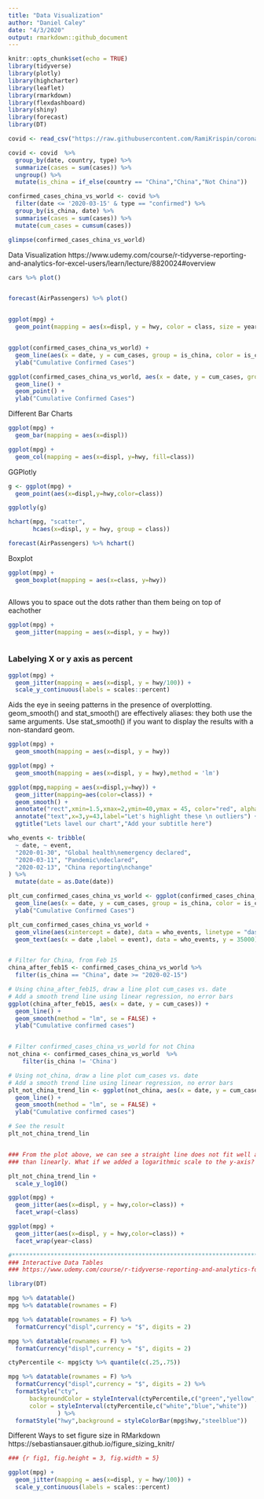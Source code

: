---
title: "Data Visualization"
author: "Daniel Caley"
date: "4/3/2020"
output: rmarkdown::github_document
---

```{r setup, message=FALSE, warning=FALSE}
knitr::opts_chunk$set(echo = TRUE)
library(tidyverse)
library(plotly)
library(highcharter)
library(leaflet)
library(rmarkdown)
library(flexdashboard)
library(shiny)
library(forecast)
library(DT)


```


```{r echo = FALSE, message=FALSE, warning=FALSE}

covid <- read_csv("https://raw.githubusercontent.com/RamiKrispin/coronavirus/master/csv/coronavirus.csv")

covid <- covid  %>% 
  group_by(date, country, type) %>% 
  summarize(cases = sum(cases)) %>% 
  ungroup() %>% 
  mutate(is_china = if_else(country == "China","China","Not China"))

confirmed_cases_china_vs_world <- covid %>% 
  filter(date <= '2020-03-15' & type == "confirmed") %>% 
  group_by(is_china, date) %>% 
  summarise(cases = sum(cases)) %>% 
  mutate(cum_cases = cumsum(cases))

glimpse(confirmed_cases_china_vs_world)

```



Data Visualization
https://www.udemy.com/course/r-tidyverse-reporting-and-analytics-for-excel-users/learn/lecture/8820024#overview

```{r, message=FALSE, warning=FALSE}

cars %>% plot()


forecast(AirPassengers) %>% plot()


ggplot(mpg) +
  geom_point(mapping = aes(x=displ, y = hwy, color = class, size = year, alpha=model))


ggplot(confirmed_cases_china_vs_world) +
  geom_line(aes(x = date, y = cum_cases, group = is_china, color = is_china)) +
  ylab("Cumulative Confirmed Cases")

ggplot(confirmed_cases_china_vs_world, aes(x = date, y = cum_cases, group = is_china, color = is_china)) +
  geom_line() +
  geom_point() +
  ylab("Cumulative Confirmed Cases")

```



Different Bar Charts

```{r, message=FALSE, warning=FALSE}

ggplot(mpg) + 
  geom_bar(mapping = aes(x=displ))

ggplot(mpg) + 
  geom_col(mapping = aes(x=displ, y=hwy, fill=class))


```


GGPlotly


```{r, message=FALSE, warning=FALSE}

g <- ggplot(mpg) + 
  geom_point(aes(x=displ,y=hwy,color=class))

ggplotly(g)

hchart(mpg, "scatter",
       hcaes(x=displ, y = hwy, group = class))

forecast(AirPassengers) %>% hchart()

```


Boxplot

```{r, message=FALSE}

ggplot(mpg) + 
  geom_boxplot(mapping = aes(x=class, y=hwy))



```


Allows you to space out the dots rather than them being on top of eachother


```{r, message=FALSE}

ggplot(mpg) + 
  geom_jitter(mapping = aes(x=displ, y = hwy))



```


### Labelying X or y axis as percent

```{r}

ggplot(mpg) + 
  geom_jitter(mapping = aes(x=displ, y = hwy/100)) +
  scale_y_continuous(labels = scales::percent)


```


Aids the eye in seeing patterns in the presence of overplotting. geom_smooth() and stat_smooth() are effectively aliases: they both use the same arguments. Use stat_smooth() if you want to display the results with a non-standard geom.

```{r, warning=FALSE, message=FALSE}

ggplot(mpg) + 
  geom_smooth(mapping = aes(x=displ, y = hwy))

ggplot(mpg) + 
  geom_smooth(mapping = aes(x=displ, y = hwy),method = 'lm')

ggplot(mpg,mapping = aes(x=displ,y=hwy)) +
  geom_jitter(mapping=aes(color=class)) +
  geom_smooth() +
  annotate("rect",xmin=1.5,xmax=2,ymin=40,ymax = 45, color="red", alpha = 0.3) +
  annotate("text",x=3,y=43,label="Let's highlight these \n outliers") +
  ggtitle("Lets lavel our chart","Add your subtitle here")

who_events <- tribble(
  ~ date, ~ event,
  "2020-01-30", "Global health\nemergency declared",
  "2020-03-11", "Pandemic\ndeclared",
  "2020-02-13", "China reporting\nchange"
) %>%
  mutate(date = as.Date(date))

plt_cum_confirmed_cases_china_vs_world <- ggplot(confirmed_cases_china_vs_world) +
  geom_line(aes(x = date, y = cum_cases, group = is_china, color = is_china)) +
  ylab("Cumulative Confirmed Cases")

plt_cum_confirmed_cases_china_vs_world +
  geom_vline(aes(xintercept = date), data = who_events, linetype = "dashed") +
  geom_text(aes(x = date ,label = event), data = who_events, y = 35000)


# Filter for China, from Feb 15
china_after_feb15 <- confirmed_cases_china_vs_world %>%
  filter(is_china == "China", date >= "2020-02-15")

# Using china_after_feb15, draw a line plot cum_cases vs. date
# Add a smooth trend line using linear regression, no error bars
ggplot(china_after_feb15, aes(x = date, y = cum_cases)) +
  geom_line() +
  geom_smooth(method = "lm", se = FALSE) +
  ylab("Cumulative confirmed cases")


# Filter confirmed_cases_china_vs_world for not China
not_china <- confirmed_cases_china_vs_world  %>% 
    filter(is_china != 'China')

# Using not_china, draw a line plot cum_cases vs. date
# Add a smooth trend line using linear regression, no error bars
plt_not_china_trend_lin <- ggplot(not_china, aes(x = date, y = cum_cases)) +
  geom_line() +
  geom_smooth(method = "lm", se = FALSE) +
  ylab("Cumulative confirmed cases")

# See the result
plt_not_china_trend_lin 


### From the plot above, we can see a straight line does not fit well at all, and the rest of the world is growing much faster 
### than linearly. What if we added a logarithmic scale to the y-axis?

plt_not_china_trend_lin + 
  scale_y_log10()

ggplot(mpg) + 
  geom_jitter(aes(x=displ, y = hwy,color=class)) +
  facet_wrap(~class)

ggplot(mpg) + 
  geom_jitter(aes(x=displ, y = hwy,color=class)) +
  facet_wrap(year~class)


```



```{r, message=FALSE}

#***************************************************************************
### Interactive Data Tables
### https://www.udemy.com/course/r-tidyverse-reporting-and-analytics-for-excel-users/learn/lecture/8797450#overview

library(DT)

mpg %>% datatable()
mpg %>% datatable(rownames = F)

mpg %>% datatable(rownames = F) %>% 
  formatCurrency("displ",currency = "$", digits = 2)

mpg %>% datatable(rownames = F) %>% 
  formatCurrency("displ",currency = "$", digits = 2)

ctyPercentile <- mpg$cty %>% quantile(c(.25,.75))

mpg %>% datatable(rownames = F) %>% 
  formatCurrency("displ",currency = "$", digits = 2) %>% 
  formatStyle("cty",
      backgroundColor = styleInterval(ctyPercentile,c("green","yellow","red")),
      color = styleInterval(ctyPercentile,c("white","blue","white"))
              ) %>% 
  formatStyle("hwy",background = styleColorBar(mpg$hwy,"steelblue"))


```

Different Ways to set figure size in RMarkdown
https://sebastiansauer.github.io/figure_sizing_knitr/

```{r fig1, fig.height=10, fig.width=10}

### {r fig1, fig.height = 3, fig.width = 5}

ggplot(mpg) + 
  geom_jitter(mapping = aes(x=displ, y = hwy/100)) +
  scale_y_continuous(labels = scales::percent)

```

